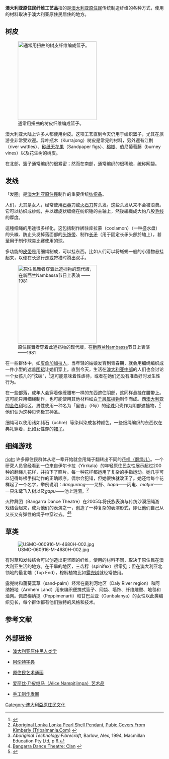 {{noteTA
|1 = zh-cn:发线; zh-hk:髮線; zh-tw:髮線;
|2 = zh-cn:发圈; zh-hk:髮圈; zh-tw:髮圈;
}}
'''澳大利亚原住民纤维工艺品'''指的是[[澳大利亚原住民|澳大利亚原住民]]传统制造纤维的各种方式，使用的材料取决于澳大利亚原住民居住的地方。
==树皮==
[[Image:Aboriginal craft made from weaving grass.jpg|thumb|right|250px|
通常用扭曲的树皮纤维编成篮子。]]

澳大利亚大陆上许多人都使用树皮。这项工艺直到今天仍用于编织篮子，尤其在旅游业非常受欢迎。异叶瓶木（Kurrajong）树皮是常見的材料，另外還有江荆（river wattles）、[[無花果|砂纸无花果]]（Sandpaper figs）、[[榕樹|榕樹]]、伯尼葡萄藤（burney vines）以及花生树的树皮。

在北部，篮子通常编织的很紧密；然而在南部，通常编织的很稀疏，统称网袋。

==发线==
「发圈」是[[澳大利亚原住民|澳大利亚原住民]]制作的重要传统[[布|纺织品]]。

人们，尤其是女人，经常使用[[石英|石英]]刀或[[燧石|火石]][[小刀|刀]]剪头发。这些头发从来不会被浪费。它可以纺织成纱线，并以螺旋状缠绕在纺织锤的主轴上，然後編織成大約八股[[纱线|毛线]]的厚度。

這種细绳的用途很多样化，这包括制作綁住库拉蒙（coolamon）（一种盛水盘）的头線、防止头发掉落面部的[[发箍|头饰带]]、制作[[槍|长矛]]（用于固定长矛头部於轴上），甚至用于制作球类比赛使用的球。

多功能的[[腰帶|皮带]]是用细绳制成，可以挂东西。比如人们可以将蜥蜴一般的小猎物悬挂起来，以便在长途行走或狩猎时腾出双手。

[[Image:1981 event Australian aboriginals.jpg|thumb|right|250px|
原住民舞者穿着此遮挡物的现代版，在[[新西兰|新西兰]]Nambassa节日上表演 ——1981]]

在一些群体中，如[[皮詹加加拉人|皮詹加加拉人]]，当年轻的姑娘发育到青春期，就会用细绳编织成一件小型的遮羞[[围裙|围裙]]让她们穿上。直到今天，生活在[[中澳大利亞|澳大利亚中部]]的人们也会讨论一个女孩儿的“弦破”，<ref>{{Cite web |url=http://www.abc.net.au/rn/bigideas/stories/2006/1685090.htm |title=ABC Radio National Interview with anthropologist Diane Bell |access-date=2016-09-27 |archive-date=2010-12-07 |archive-url=https://web.archive.org/web/20101207010307/http://www.abc.net.au/rn/bigideas/stories/2006/1685090.htm |dead-url=no }}</ref>这可能意味着性虐待，或者在她们还没有准备好时发生性行为。

在一些部落，成年人会穿着像缠腰布一样的东西遮住阴部，这同样悬挂在腰带上。这可能只用细绳制作，也可能使用其他材料如[[千层树|白千层属植物]]制作而成。[[金伯利_(西澳)|西澳大利亚的金伯利]]地区，男性使用一种名为「里吉」（Riji）的[[珍珠|珍珠]]贝壳作为阴部遮挡物，<ref>[http://www.tribalmania.com/LONKA%20LONKA.htm Aboriginal Lonka Lonka Pearl Shell Pendant, Pubic Covers From Kimberly (Tribalmania.Com)<!-- Bot generated title -->] {{webarchive|url=https://web.archive.org/web/20071006122304/http://www.tribalmania.com/LONKA%20LONKA.htm |date=2007-10-06 }}</ref>他们认为这种贝壳极其神圣。

细绳可以使用诸如赭石（ochre）等染料染成各种颜色。一些细绳编织的东西仅在典礼穿着，比如女性穿的[[裙|裙子]]。

==细绳游戏==
[[image:Cats-cradle.svg|right]]
许多原住民群体从老一辈开始就会用绳子翻转出不同的[[翻线戏|花样（翻绳儿）]]。一个研究人员曾经看到一位来自伊尔卡拉（Yirrkala）的年轻原住民女性展示超过200种的翻绳儿花样，并拍下了照片。每一种花样都运用了复杂的手指运动。她几乎可以记得每根手指动作的正确顺序，偶尔会犯错，但她很快就改正了。她还给每个花样起了一个名字，举例说明：''dangurang''——龙虾、''bapa''——闪电、''matjur''——一只朱鹭飞入树以及''gapu''——池上涟漪。<ref>''Aboriginal Technology:Fibrecraft'', Barlow, Alex, 1994, Macmillan Education Pty Ltd, p 6.</ref>

火种舞团（Bangarra Dance Theatre）在2005年将氏族表演与传统沙漠细绳游戏结合起来，成为他们的表演之一，创造了一种复杂的表演形式，即让他们自己从又长又有弹性的绳子中穿过去。<ref>[http://www.bangarra.com.au/diary/clan2006-set.html Bangarra Dance Theatre: Clan<!-- Bot generated title -->] {{webarchive|url=https://web.archive.org/web/20070610064730/http://www.bangarra.com.au/diary/clan2006-set.html |date=2007-06-10 }}</ref><ref>{{Cite web |url=http://www.smh.com.au/articles/2004/06/15/1087244911921.html?from=storyrhs |title=Graceful spin on a life's web - Arts - www.smh.com.au<!-- Bot generated title --> |access-date=2016-09-27 |archive-date=2016-10-09 |archive-url=https://web.archive.org/web/20161009103801/http://www.smh.com.au/articles/2004/06/15/1087244911921.html?from=storyrhs |dead-url=no }}</ref>

==草类==

[[Image:USMC-060916-M-4680H-002.jpg|thumb]]

有时草和发线结合可以创造出更坚固的纤维，使用的材料不同，取决于原住民在澳大利亚生活的地方。在干旱的地区，三齿稃（spinifex）很常见；但在澳大利亚北领地的最北端（Top End），棕榈植物比如[[露兜树属|露兜树]]就经常使用。

露兜树和蒲葵蒿草（sand-palm）经常在戴利河地区（Daly River region）和阿纳姆地（Arnhem Land）用来编织便携式篮子、网袋、墙饰、纤维雕塑、地毯和渔网。佩皮梅纳提（Peppimenarti）和甘巴兰亚（Gunbalanya）的女性以此类编织见长，每个群体都有他们独特的风格和技术。

==参考文献==
<references/>


==外部链接==
*[http://www.janesoceania.com/australian_aboriginal_anthropology/index1.htm 澳大利亚原住民人类学] {{Wayback|url=http://www.janesoceania.com/australian_aboriginal_anthropology/index1.htm |date=20191107232037 }}

*[http://aboriginalart.com.au/culture/arrernte4.html 阿伦特字典] {{Wayback|url=http://aboriginalart.com.au/culture/arrernte4.html |date=20110706100323 }}

*[https://web.archive.org/web/20090326231343/http://www.virginia.edu/kluge-ruhe/newsletter/News0601wb.pdf 原住民艺术通函]

* [https://web.archive.org/web/20070928041537/http://www.bonhamsandgoodman.com.au/lot_details.php?lot=14231 爱丽丝·乃皮继马（Alice Nampitjimpa）艺术品]

* [http://ozoutback.com.au/Australia/artsca/slides/1986122903.html 手工制作发圈] {{Wayback|url=http://ozoutback.com.au/Australia/artsca/slides/1986122903.html |date=20200728153239 }}

{{Textile arts}}

[[Category:澳大利亞原住民文化|Category:澳大利亞原住民文化]]